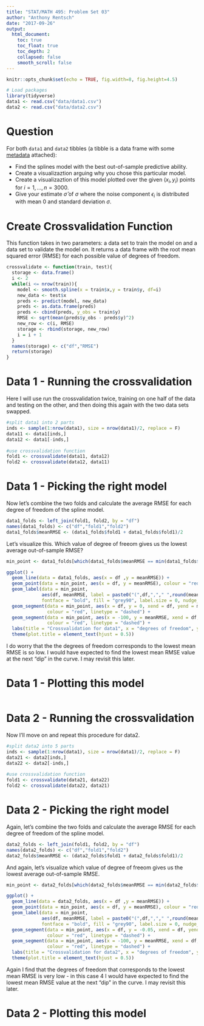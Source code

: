 ```yaml
---
title: "STAT/MATH 495: Problem Set 03"
author: "Anthony Rentsch"
date: "2017-09-26"
output:
  html_document:
    toc: true
    toc_float: true
    toc_depth: 2
    collapsed: false
    smooth_scroll: false
---
```


```r
knitr::opts_chunk$set(echo = TRUE, fig.width=8, fig.height=4.5)

# Load packages
library(tidyverse)
data1 <- read.csv("data/data1.csv")
data2 <- read.csv("data/data2.csv")
```


# Question

For both `data1` and `data2` tibbles (a tibble is a data frame with some
[metadata](https://blog.rstudio.com/2016/03/24/tibble-1-0-0#tibbles-vs-data-frames) attached):

* Find the splines model with the best out-of-sample predictive ability.
* Create a visualizaztion arguing why you chose this particular model.
* Create a visualizaztion of this model plotted over the given $(x_i, y_i)$ points for $i=1,\ldots,n=3000$.
* Give your estimate $\widehat{\sigma}$ of $\sigma$ where the noise component $\epsilon_i$ is distributed with mean 0 and standard deviation $\sigma$.

# Create Crossvalidation Function

This function takes in two parameters: a data set to train the model on and a data set to validate the model on. It returns a data frame with the root mean squared error (RMSE) for each possible value of degrees of freedom.
```r
crossvalidate <- function(train, test){
  storage <- data.frame()
  i <- 2
  while(i <= nrow(train)){
    model <- smooth.spline(x = train$x,y = train$y, df=i)
    new_data <- test$x
    preds <- predict(model, new_data)
    preds <- as.data.frame(preds)
    preds <- cbind(preds, y_obs = train$y)
    RMSE <- sqrt(mean(preds$y_obs - preds$y)^2)
    new_row <- c(i, RMSE)
    storage <- rbind(storage, new_row)
    i = i + 1
  }
  names(storage) <- c("df","RMSE")
  return(storage)
}
```

# Data 1 - Running the crossvalidation

Here I will use run the crossvalidation twice, training on one half of the data and testing on the other, and then doing this again with the two data sets swapped.
```r
#split data1 into 2 parts
inds <- sample(1:nrow(data1), size = nrow(data1)/2, replace = F)
data11 <- data1[inds,]
data12 <- data1[-inds,]
  
#use crossvalidation function
fold1 <- crossvalidate(data11, data12)
fold2 <- crossvalidate(data12, data11)
```

# Data 1 - Picking the right model

Now let's combine the two folds and calculate the average RMSE for each degree of freedom of the spline model.
```r
data1_folds <- left_join(fold1, fold2, by = "df")
names(data1_folds) <- c("df","fold1","fold2")
data1_folds$meanRMSE <- (data1_folds$fold1 + data1_folds$fold1)/2
```

Let's visualize this. Which value of degree of freeom gives us the lowest average out-of-sample RMSE?
```r
min_point <- data1_folds[which(data1_folds$meanRMSE == min(data1_folds$meanRMSE)),]

ggplot() +
  geom_line(data = data1_folds, aes(x = df ,y = meanRMSE)) +
  geom_point(data = min_point, aes(x = df, y = meanRMSE), colour = "red") +
  geom_label(data = min_point, 
             aes(df, meanRMSE, label = paste0("(",df,","," ",round(meanRMSE,2),")",sep="")),
             fontface = "bold", fill = "grey90", label.size = 0, nudge_x = 120) +
  geom_segment(data = min_point, aes(x = df, y = 0, xend = df, yend = meanRMSE), 
               colour = "red", linetype = "dashed") +
  geom_segment(data = min_point, aes(x = -100, y = meanRMSE, xend = df, yend = meanRMSE), 
               colour = "red", linetype = "dashed") +
  labs(title = "Crossvalidation for data1", x = "degrees of freedom", y = "mean RMSE") +
  theme(plot.title = element_text(hjust = 0.5))
```

I do worry that the the degrees of freedom corresponds to the lowest mean RMSE is so low. I would have expected to find the lowest mean RMSE value at the next "dip" in the curve. I may revisit this later.

# Data 1 - Plotting this model

```r


```

# Data 2 - Running the crossvalidation

Now I'll move on and repeat this procedure for data2.
```r
#split data2 into 5 parts
inds <- sample(1:nrow(data1), size = nrow(data1)/2, replace = F)
data21 <- data2[inds,]
data22 <- data2[-inds,]
  
#use crossvalidation function
fold1 <- crossvalidate(data21, data22)
fold2 <- crossvalidate(data22, data21)
```

# Data 2 - Picking the right model

Again, let's combine the two folds and calculate the average RMSE for each degree of freedom of the spline model.
```r
data2_folds <- left_join(fold1, fold2, by = "df")
names(data2_folds) <- c("df","fold1","fold2")
data2_folds$meanRMSE <- (data2_folds$fold1 + data2_folds$fold1)/2
```

And again, let's visualize which value of degree of freeom gives us the lowest average out-of-sample RMSE.
```r
min_point <- data2_folds[which(data2_folds$meanRMSE == min(data2_folds$meanRMSE)),]

ggplot() +
  geom_line(data = data2_folds, aes(x = df ,y = meanRMSE)) +
  geom_point(data = min_point, aes(x = df, y = meanRMSE), colour = "red") +
  geom_label(data = min_point, 
             aes(df, meanRMSE, label = paste0("(",df,","," ",round(meanRMSE,2),")",sep="")),
             fontface = "bold", fill = "grey90", label.size = 0, nudge_x = 120) +
  geom_segment(data = min_point, aes(x = df, y = -0.05, xend = df, yend = meanRMSE), 
               colour = "red", linetype = "dashed") +
  geom_segment(data = min_point, aes(x = -100, y = meanRMSE, xend = df, yend = meanRMSE), 
               colour = "red", linetype = "dashed") +
  labs(title = "Crossvalidation for data2", x = "degrees of freedom", y = "mean RMSE") +
  theme(plot.title = element_text(hjust = 0.5))
```

Again I find that the degrees of freedom that corresponds to the lowest mean RMSE is very low - in this case 4 I would have expected to find the lowest mean RMSE value at the next "dip" in the curve. I may revisit this later.

# Data 2 - Plotting this model
```r


```
